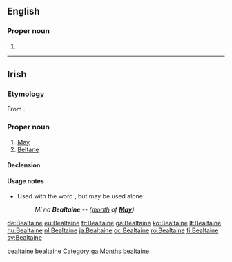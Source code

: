 ==English==

===Proper noun===
{{en-proper noun}}

# {{alternative spelling of|Beltane}}

----

==Irish==

===Etymology===
From {{etyl|sga|ga}} {{term|Beltaine|lang=sga}}.

===Proper noun===
{{infl|ga|proper noun}} {{f}}

# [[May]] {{gloss|month}}
# [[Beltane]]

====Declension====
{{ga-noun-f4|B|ealtaine|ealtainí}}

{{ga mut cons|B|ealtaine|uc=yes}}

====Usage notes====
* Used with the word {{l|ga|mí}}, but may be used alone:
*: ''Mí na '''Bealtaine''' -- ([[month]] of '''[[May]])'''''

[[Category:Irish terms derived from Old Irish|bealtaine]]
[[Category:ga:Calendar terms|bealtaine]]
[[Category:ga:Months]]
[[Category:ga:Time|bealtaine]]

[[de:Bealtaine]]
[[eu:Bealtaine]]
[[fr:Bealtaine]]
[[ga:Bealtaine]]
[[ko:Bealtaine]]
[[lt:Bealtaine]]
[[hu:Bealtaine]]
[[nl:Bealtaine]]
[[ja:Bealtaine]]
[[oc:Bealtaine]]
[[ro:Bealtaine]]
[[fi:Bealtaine]]
[[sv:Bealtaine]]